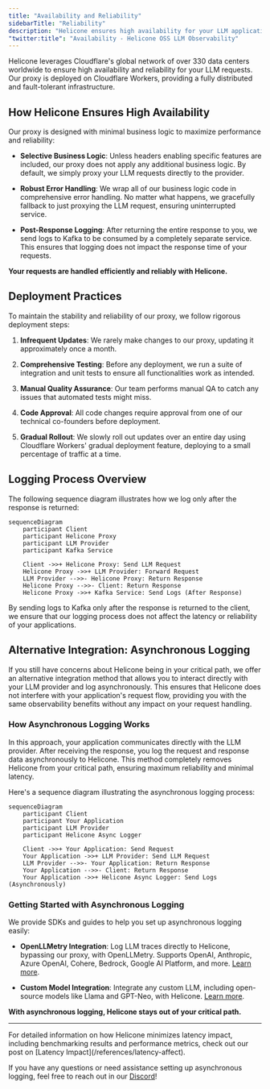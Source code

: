 ```yaml
---
title: "Availability and Reliability"
sidebarTitle: "Reliability"
description: "Helicone ensures high availability for your LLM applications using Cloudflare's global network. Learn about our deployment practices and how we maintain reliability."
"twitter:title": "Availability - Helicone OSS LLM Observability"
---
```


Helicone leverages Cloudflare's global network of over 330 data centers worldwide to ensure high availability and reliability for your LLM requests. Our proxy is deployed on Cloudflare Workers, providing a fully distributed and fault-tolerant infrastructure.

## How Helicone Ensures High Availability

Our proxy is designed with minimal business logic to maximize performance and reliability:

- **Selective Business Logic**: Unless headers enabling specific features are included, our proxy does not apply any additional business logic. By default, we simply proxy your LLM requests directly to the provider.

- **Robust Error Handling**: We wrap all of our business logic code in comprehensive error handling. No matter what happens, we gracefully fallback to just proxying the LLM request, ensuring uninterrupted service.

- **Post-Response Logging**: After returning the entire response to you, we send logs to Kafka to be consumed by a completely separate service. This ensures that logging does not impact the response time of your requests.

<Icon icon="check" size={32} /> **Your requests are handled efficiently and reliably
with Helicone.**

## Deployment Practices

To maintain the stability and reliability of our proxy, we follow rigorous deployment steps:

1. **Infrequent Updates**: We rarely make changes to our proxy, updating it approximately once a month.

2. **Comprehensive Testing**: Before any deployment, we run a suite of integration and unit tests to ensure all functionalities work as intended.

3. **Manual Quality Assurance**: Our team performs manual QA to catch any issues that automated tests might miss.

4. **Code Approval**: All code changes require approval from one of our technical co-founders before deployment.

5. **Gradual Rollout**: We slowly roll out updates over an entire day using Cloudflare Workers' gradual deployment feature, deploying to a small percentage of traffic at a time.

## Logging Process Overview

The following sequence diagram illustrates how we log only after the response is returned:

```mermaid
sequenceDiagram
    participant Client
    participant Helicone Proxy
    participant LLM Provider
    participant Kafka Service

    Client ->>+ Helicone Proxy: Send LLM Request
    Helicone Proxy ->>+ LLM Provider: Forward Request
    LLM Provider -->>- Helicone Proxy: Return Response
    Helicone Proxy -->>- Client: Return Response
    Helicone Proxy ->>+ Kafka Service: Send Logs (After Response)
```

By sending logs to Kafka only after the response is returned to the client, we ensure that our logging process does not affect the latency or reliability of your applications.

## Alternative Integration: Asynchronous Logging

If you still have concerns about Helicone being in your critical path, we offer an alternative integration method that allows you to interact directly with your LLM provider and log asynchronously. This ensures that Helicone does not interfere with your application's request flow, providing you with the same observability benefits without any impact on your request handling.

### How Asynchronous Logging Works

In this approach, your application communicates directly with the LLM provider. After receiving the response, you log the request and response data asynchronously to Helicone. This method completely removes Helicone from your critical path, ensuring maximum reliability and minimal latency.

Here's a sequence diagram illustrating the asynchronous logging process:

```mermaid
sequenceDiagram
    participant Client
    participant Your Application
    participant LLM Provider
    participant Helicone Async Logger

    Client ->>+ Your Application: Send Request
    Your Application ->>+ LLM Provider: Send LLM Request
    LLM Provider -->>- Your Application: Return Response
    Your Application -->>- Client: Return Response
    Your Application ->>+ Helicone Async Logger: Send Logs (Asynchronously)
```

### Getting Started with Asynchronous Logging

We provide SDKs and guides to help you set up asynchronous logging easily:

- **OpenLLMetry Integration**: Log LLM traces directly to Helicone, bypassing our proxy, with OpenLLMetry. Supports OpenAI, Anthropic, Azure OpenAI, Cohere, Bedrock, Google AI Platform, and more. [Learn more](https://docs.helicone.ai/getting-started/integration-method/openllmetry).

- **Custom Model Integration**: Integrate any custom LLM, including open-source models like Llama and GPT-Neo, with Helicone. [Learn more](https://docs.helicone.ai/getting-started/integration-method/custom).

<Icon icon="check" size={32} /> **With asynchronous logging, Helicone stays out of
your critical path.**

---

<Info>
  For detailed information on how Helicone minimizes latency impact, including
  benchmarking results and performance metrics, check out our post on [Latency
  Impact](/references/latency-affect).
</Info>

If you have any questions or need assistance setting up asynchronous logging, feel free to reach out in our [Discord](https://discord.gg/zsSTcH2qhG)!
